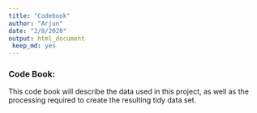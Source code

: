 ```yaml
---
title: "Codebook"
author: "Arjun"
date: "2/8/2020"
output: html_document
 keep_md: yes
---
```


<h3>Code Book:</h3>


This code book will describe the data used in this project, as well as the processing required to create the resulting tidy data set.
